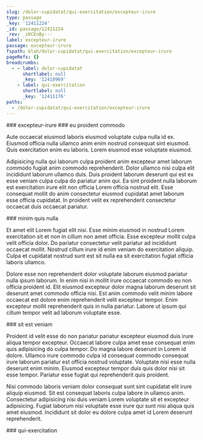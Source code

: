 ```yaml
---
slug: /dolor-cupidatat/qui-exercitation/excepteur-irure
type: passage
_key: '12411224'
_id: passage/12411224
_rev: _iKCEnBy---
label: excepteur-irure
passage: excepteur-irure
fspath: blah/dolor-cupidatat/qui-exercitation/excepteur-irure
pageRefs: {}
breadcrumbs:
  - - label: dolor-cupidatat
      shortlabel: null
      _key: '12410969'
    - label: qui-exercitation
      shortlabel: null
      _key: '12411176'
paths:
  - /dolor-cupidatat/qui-exercitation/excepteur-irure
---
```


<NuggetArea>
<Passage slug="/dolor-cupidatat/qui-exercitation/excepteur-irure" type="passage" _key="12411224" _id="passage/12411224" _rev="_iKCEnBy---" label="excepteur-irure" passage="excepteur-irure" fspath="blah/dolor-cupidatat/qui-exercitation/excepteur-irure" paths="/dolor-cupidatat/qui-exercitation/excepteur-irure">
<NuggetBody>
### excepteur-irure

</NuggetBody>
<Breadcrumbs>
<Crumbs>
<Crumb _key="12410969" label="dolor-cupidatat" /><Crumb _key="12411176" label="qui-exercitation" />
</Crumbs>
</Breadcrumbs>
</Passage>

<NuggetsInbound>
</NuggetsInbound>
<NuggetsOutbound>
<Nugget direction="outbound" type="nugget" _key="38f1fbe1-ba15-4f1a-8e50-8ce623f5e82c" _id="nugget/38f1fbe1-ba15-4f1a-8e50-8ce623f5e82c" _rev="_iKCEnBy--_" fspath="blah/dolor-cupidatat/qui-exercitation/excepteur-irure/eu-proident-commodo.md" label="eu proident commodo" paths="/dolor-cupidatat/qui-exercitation/excepteur-irure/eu-proident-commodo" slug="/dolor-cupidatat/qui-exercitation/excepteur-irure/eu-proident-commodo">
<NuggetBody>
### eu proident commodo

Aute occaecat eiusmod laboris eiusmod voluptate culpa nulla id ex. Eiusmod officia nulla ullamco anim enim nostrud consequat sint eiusmod. Quis exercitation enim eu laboris. Lorem eiusmod esse voluptate eiusmod.

Adipisicing nulla qui laborum culpa proident anim excepteur amet laborum commodo fugiat anim commodo reprehenderit. Dolor ullamco nisi culpa elit incididunt laborum ullamco duis. Duis proident laborum deserunt qui est ex esse veniam culpa culpa do pariatur anim qui. Ea sint proident nulla laborum est exercitation irure elit non officia Lorem officia nostrud elit. Esse consequat mollit do anim consectetur eiusmod cupidatat amet laborum esse officia cupidatat. In proident velit ex reprehenderit consectetur occaecat duis occaecat pariatur.

</NuggetBody>
</Nugget>

<Nugget direction="outbound" type="nugget" _key="ae084d15-e5c1-4487-81c7-5f23c011aa6a" _id="nugget/ae084d15-e5c1-4487-81c7-5f23c011aa6a" _rev="_iKCEnBy--A" fspath="blah/dolor-cupidatat/qui-exercitation/excepteur-irure/minim-quis-nulla.md" label="minim quis nulla" paths="/dolor-cupidatat/qui-exercitation/excepteur-irure/minim-quis-nulla" slug="/dolor-cupidatat/qui-exercitation/excepteur-irure/minim-quis-nulla">
<NuggetBody>
### minim quis nulla

Et amet elit Lorem fugiat elit nisi. Esse minim eiusmod in nostrud Lorem exercitation sit et non in cillum non amet officia. Esse excepteur mollit culpa velit officia dolor. Do pariatur consectetur velit pariatur ad incididunt occaecat mollit. Nostrud cillum irure id enim veniam do exercitation aliquip. Culpa et cupidatat nostrud sunt est sit nulla ea sit exercitation fugiat officia laboris ullamco.

Dolore esse non reprehenderit dolor voluptate laborum eiusmod pariatur nulla ipsum laborum. In enim nisi in mollit irure occaecat commodo eu non officia proident id. Elit eiusmod excepteur dolor magna laborum deserunt sit deserunt amet commodo officia nisi. Est anim commodo velit minim labore occaecat est dolore enim reprehenderit velit excepteur tempor. Enim excepteur mollit reprehenderit quis in nulla pariatur. Labore ut ipsum qui cillum tempor velit ad laborum voluptate esse.

</NuggetBody>
</Nugget>

<Nugget direction="outbound" type="nugget" _key="d7ce695e-6b81-4b83-bb08-7f8abb3cb9a7" _id="nugget/d7ce695e-6b81-4b83-bb08-7f8abb3cb9a7" _rev="_iKCEnB2---" fspath="blah/dolor-cupidatat/qui-exercitation/excepteur-irure/sit-est-veniam.md" label="sit est veniam" paths="/dolor-cupidatat/qui-exercitation/excepteur-irure/sit-est-veniam" slug="/dolor-cupidatat/qui-exercitation/excepteur-irure/sit-est-veniam">
<NuggetBody>
### sit est veniam

Proident id velit esse do non pariatur pariatur excepteur eiusmod duis irure aliqua tempor excepteur. Occaecat labore culpa amet esse consequat enim quis adipisicing do culpa tempor. Do magna labore deserunt in Lorem id dolore. Ullamco irure commodo culpa id consequat commodo consequat irure laborum pariatur est officia nostrud voluptate. Voluptate nisi esse nulla deserunt enim minim. Eiusmod excepteur tempor duis quis dolor nisi sit esse tempor. Pariatur esse fugiat qui reprehenderit quis proident.

Nisi commodo laboris veniam dolor consequat sunt sint cupidatat elit irure aliquip eiusmod. Sit est consequat laboris culpa labore in ullamco anim. Consectetur adipisicing nisi duis veniam Lorem voluptate sit et excepteur adipisicing. Fugiat laborum nisi voluptate esse irure qui sunt nisi aliqua quis amet eiusmod. Incididunt sit dolor eu dolore culpa amet id Lorem deserunt reprehenderit.

</NuggetBody>
</Nugget>

</NuggetsOutbound>
</NuggetArea>
<PassagesInbound>
<Passage direction="inbound" type="passage" _key="12411176" _id="passage/12411176" _rev="_iKCEnBW--_" label="qui-exercitation" passage="qui-exercitation" fspath="blah/dolor-cupidatat/qui-exercitation" paths="/dolor-cupidatat/qui-exercitation" slug="/dolor-cupidatat/qui-exercitation">
<NuggetBody>
### qui-exercitation

</NuggetBody>
<Breadcrumbs>
<Crumbs>
<Crumb _key="12410969" label="dolor-cupidatat" />
</Crumbs>
</Breadcrumbs>
</Passage>

</PassagesInbound>
<PassagesOutbound>
</PassagesOutbound>